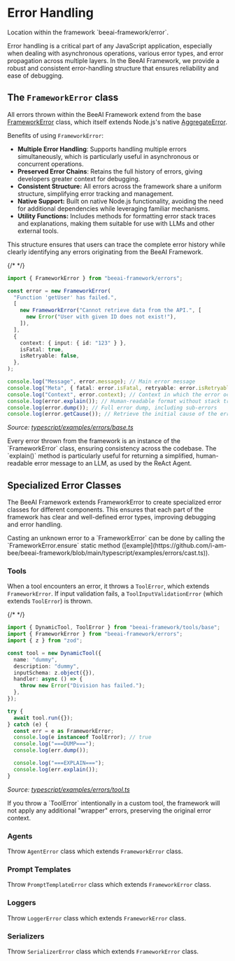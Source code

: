 # Error Handling

<Tip>
Location within the framework `beeai-framework/error`.
</Tip>

Error handling is a critical part of any JavaScript application, especially when dealing with asynchronous operations, various error types, and error propagation across multiple layers. In the BeeAI Framework, we provide a robust and consistent error-handling structure that ensures reliability and ease of debugging.

## The `FrameworkError` class

All errors thrown within the BeeAI Framework extend from the base [FrameworkError](https://github.com/i-am-bee/beeai-framework/blob/main/typescript/src/errors.ts) class, which itself extends Node.js's native [AggregateError](https://developer.mozilla.org/en-US/docs/Web/JavaScript/Reference/Global_Objects/AggregateError).

Benefits of using `FrameworkError`:

- **Multiple Error Handling**: Supports handling multiple errors simultaneously, which is particularly useful in asynchronous or concurrent operations.
- **Preserved Error Chains**: Retains the full history of errors, giving developers greater context for debugging.
- **Consistent Structure:** All errors across the framework share a uniform structure, simplifying error tracking and management.
- **Native Support:** Built on native Node.js functionality, avoiding the need for additional dependencies while leveraging familiar mechanisms.
- **Utility Functions:** Includes methods for formatting error stack traces and explanations, making them suitable for use with LLMs and other external tools.

This structure ensures that users can trace the complete error history while clearly identifying any errors originating from the BeeAI Framework.

{/* <!-- embedme typescript/examples/errors/base.ts#L6-L9999 --> */}

```ts
import { FrameworkError } from "beeai-framework/errors";

const error = new FrameworkError(
  "Function 'getUser' has failed.",
  [
    new FrameworkError("Cannot retrieve data from the API.", [
      new Error("User with given ID does not exist!"),
    ]),
  ],
  {
    context: { input: { id: "123" } },
    isFatal: true,
    isRetryable: false,
  },
);

console.log("Message", error.message); // Main error message
console.log("Meta", { fatal: error.isFatal, retryable: error.isRetryable }); // Is the error fatal/retryable?
console.log("Context", error.context); // Context in which the error occurred
console.log(error.explain()); // Human-readable format without stack traces (ideal for LLMs)
console.log(error.dump()); // Full error dump, including sub-errors
console.log(error.getCause()); // Retrieve the initial cause of the error

```

_Source: [typescript/examples/errors/base.ts](https://github.com/i-am-bee/beeai-framework/blob/main/typescript/examples/errors/base.ts)_

<Note>
Every error thrown from the framework is an instance of the `FrameworkError` class, ensuring consistency across the codebase.
</Note>

<Tip>
The `explain()` method is particularly useful for returning a simplified, human-readable error message to an LLM, as used by the ReAct Agent.
</Tip>

## Specialized Error Classes

The BeeAI Framework extends FrameworkError to create specialized error classes for different components. This ensures that each part of the framework has clear and well-defined error types, improving debugging and error handling.

<Tip>
Casting an unknown error to a `FrameworkError` can be done by calling the `FrameworkError.ensure` static method ([example](https://github.com/i-am-bee/beeai-framework/blob/main/typescript/examples/errors/cast.ts)).
</Tip>

### Tools

When a tool encounters an error, it throws a `ToolError`, which extends `FrameworkError`. If input validation fails, a `ToolInputValidationError` (which extends `ToolError`) is thrown.

{/* <!-- embedme typescript/examples/errors/tool.ts#L6-L9999 --> */}

```ts
import { DynamicTool, ToolError } from "beeai-framework/tools/base";
import { FrameworkError } from "beeai-framework/errors";
import { z } from "zod";

const tool = new DynamicTool({
  name: "dummy",
  description: "dummy",
  inputSchema: z.object({}),
  handler: async () => {
    throw new Error("Division has failed.");
  },
});

try {
  await tool.run({});
} catch (e) {
  const err = e as FrameworkError;
  console.log(e instanceof ToolError); // true
  console.log("===DUMP===");
  console.log(err.dump());

  console.log("===EXPLAIN===");
  console.log(err.explain());
}

```

_Source: [typescript/examples/errors/tool.ts](https://github.com/i-am-bee/beeai-framework/blob/main/typescript/examples/errors/tool.ts)_

<Tip>
If you throw a `ToolError` intentionally in a custom tool, the framework will not apply any additional "wrapper" errors, preserving the original error context.
</Tip>

### Agents

Throw `AgentError` class which extends `FrameworkError` class.

### Prompt Templates

Throw `PromptTemplateError` class which extends `FrameworkError` class.

### Loggers

Throw `LoggerError` class which extends `FrameworkError` class.

### Serializers

Throw `SerializerError` class which extends `FrameworkError` class.
